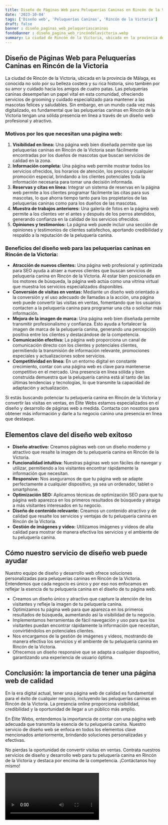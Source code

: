 ```yaml
---
title: Diseño de Páginas Web para Peluquerías Caninas en Rincón de la Victoria
date: '2023-10-04'
tags: ['Diseño web', 'Peluquerías Caninas', 'Rincón de la Victoria']
draft: false
banner : diseño_paginas_web_peluqueríascaninas
fondoBanner : diseño_pagina_web_rincóndelavictoria.webp
summary: La ciudad de Rincón de la Victoria, ubicada en la provincia de Málaga, es conocida no solo por su belleza costera y su rica historia, sino también por su amor y cuidado hacia los amigos de cuatro patas. Las peluquerías caninas desempeñan un papel vital en esta comunidad, ofreciendo servicios de grooming y cuidado especializado para mantener a las mascotas felices y saludables. Sin embargo, en un mundo cada vez más digitalizado, es fundamental que las peluquerías caninas en Rincón de la Victoria tengan una sólida presencia en línea a través de un diseño web profesional y atractivo.
---
```


## **Diseño de Páginas Web para Peluquerías Caninas en Rincón de la Victoria**

La ciudad de Rincón de la Victoria, ubicada en la provincia de Málaga, es conocida no solo por su belleza costera y su rica historia, sino también por su amor y cuidado hacia los amigos de cuatro patas. Las peluquerías caninas desempeñan un papel vital en esta comunidad, ofreciendo servicios de grooming y cuidado especializado para mantener a las mascotas felices y saludables. Sin embargo, en un mundo cada vez más digitalizado, es fundamental que las peluquerías caninas en Rincón de la Victoria tengan una sólida presencia en línea a través de un diseño web profesional y atractivo.

### **Motivos por los que necesitan una página web:**

1. **Visibilidad en línea:** Una página web bien diseñada permite que las peluquerías caninas en Rincón de la Victoria sean fácilmente encontradas por los dueños de mascotas que buscan servicios de calidad en la zona.
2. **Información completa:** Una página web permite mostrar todos los servicios ofrecidos, los horarios de atención, los precios y cualquier promoción especial, brindando a los clientes potenciales toda la información necesaria para tomar una decisión informada.
3. **Reservas y citas en línea:** Integrar un sistema de reservas en la página web permite a los clientes programar fácilmente las citas para sus mascotas, lo que ahorra tiempo tanto para los propietarios de las peluquerías caninas como para los dueños de las mascotas.
4. **Muestra de trabajos anteriores:** Una galería de fotos en la página web permite a los clientes ver el antes y después de los perros atendidos, generando confianza en la calidad de los servicios ofrecidos.
5. **Opiniones y testimonios:** La página web puede incluir una sección de opiniones y testimonios de clientes satisfechos, aportando credibilidad y respaldo a la reputación de la peluquería canina.

### **Beneficios del diseño web para las peluquerías caninas en Rincón de la Victoria:**

- **Atracción de nuevos clientes:** Una página web profesional y optimizada para SEO ayuda a atraer a nuevos clientes que buscan servicios de peluquería canina en Rincón de la Victoria. Al estar bien posicionada en los motores de búsqueda, la página web actúa como una vitrina virtual que muestra los servicios especializados disponibles.
- **Conversión de visitas en ventas:** Mediante un diseño web orientado a la conversión y el uso adecuado de llamadas a la acción, una página web puede convertir las visitas en ventas, fomentando que los usuarios contacten a la peluquería canina para programar una cita o solicitar más información.
- **Mejora de la imagen de marca:** Una página web bien diseñada permite transmitir profesionalismo y confianza. Esto ayuda a fortalecer la imagen de marca de la peluquería canina, generando una percepción positiva entre los clientes y destacándose de la competencia.
- **Comunicación efectiva:** La página web proporciona un canal de comunicación directo con los clientes y potenciales clientes, permitiendo la transmisión de información relevante, promociones especiales y actualizaciones sobre servicios.
- **Competitividad en línea:** En un entorno digital en constante crecimiento, contar con una página web es clave para mantenerse competitivo en el mercado. Una presencia en línea sólida y bien construida demuestra que la peluquería canina está al tanto de las últimas tendencias y tecnologías, lo que transmite la capacidad de adaptación y actualización.

Si estás buscando potenciar tu peluquería canina en Rincón de la Victoria y convertir las visitas en ventas, en Élite Webs estamos especializados en el diseño y desarrollo de páginas web a medida. Contacta con nosotros para obtener más información y darle a tu negocio canino una presencia en línea que destaque.

<GifSeo />

<Cta />

## Elementos clave del diseño web exitoso

- **Diseño atractivo:** Creamos páginas web con un diseño moderno y atractivo que resalte la imagen de tu peluquería canina en Rincón de la Victoria.
- **Funcionalidad intuitiva:** Nuestras páginas web son fáciles de navegar y utilizar, permitiendo a los visitantes encontrar rápidamente la información que necesitan.
- **Responsive:** Nos aseguramos de que tu página web se adapte perfectamente a cualquier dispositivo, ya sea un ordenador, tablet o smartphone.
- **Optimización SEO:** Aplicamos técnicas de optimización SEO para que tu página web aparezca en los primeros resultados de búsqueda y atraiga a más visitantes interesados en tu negocio.
- **Diseño de contenido relevante:** Creamos un contenido atractivo y de calidad que resalte los servicios y ventajas de tu peluquería canina en Rincón de la Victoria.
- **Gestión de imágenes y video:** Utilizamos imágenes y videos de alta calidad para mostrar de manera efectiva los servicios y el ambiente de tu peluquería canina.

## Cómo nuestro servicio de diseño web puede ayudar

Nuestro equipo de diseño y desarrollo web ofrece soluciones personalizadas para peluquerías caninas en Rincón de la Victoria. Entendemos que cada negocio es único y por eso nos enfocamos en reflejar la esencia de tu peluquería canina en el diseño de tu página web.

- Creamos un diseño único y atractivo que capture la atención de los visitantes y refleje la imagen de tu peluquería canina.
- Optimizamos tu página web para que aparezca en los primeros resultados de búsqueda, aumentando así la visibilidad de tu negocio.
- Implementamos herramientas de fácil navegación y uso para que los visitantes puedan encontrar rápidamente la información que necesitan, convirtiéndolos en potenciales clientes.
- Nos encargamos de la gestión de imágenes y videos, mostrando de manera efectiva los servicios y el ambiente de tu peluquería canina en Rincón de la Victoria.
- Ofrecemos un diseño responsive que se adapta a cualquier dispositivo, garantizando una experiencia de usuario óptima.

## Conclusión: la importancia de tener una página web de calidad

En la era digital actual, tener una página web de calidad es fundamental para el éxito de cualquier negocio, incluyendo las peluquerías caninas en Rincón de la Victoria. La presencia online proporciona visibilidad, credibilidad y la oportunidad de llegar a un público más amplio.

En Élite Webs, entendemos la importancia de contar con una página web adecuada que transmita la esencia de tu peluquería canina. Nuestro servicio de diseño web se enfoca en todos los elementos clave mencionados anteriormente, brindando soluciones personalizadas y efectivas.

No pierdas la oportunidad de convertir visitas en ventas. Contrata nuestros servicios de diseño y desarrollo web para tu peluquería canina en Rincón de la Victoria y destaca por encima de la competencia. ¡Contáctanos hoy mismo!

<Video />

<CtaBot job='Peluquerías Caninas' city='Rincón de la Victoria'/>

<Gmaps query='Rincón de la Victoria+españa+maps' />
